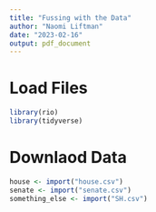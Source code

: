 ```yaml
---
title: "Fussing with the Data"
author: "Naomi Liftman"
date: "2023-02-16"
output: pdf_document
---
```

# Load Files
```r
library(rio)
library(tidyverse)
```

# Downlaod Data
```r
house <- import("house.csv")
senate <- import("senate.csv")
something_else <- import("SH.csv")
```

